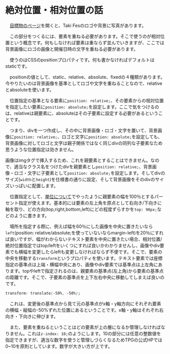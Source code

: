 #   絶対位置・相対位置の話
　[目標物のページ](https://tpgd.jp/whatsnew/20230621_takifes/index.html#drink)を開くと、Taki Fesのロゴや背景に写真があります。

　この部分をつくるには、要素を重ねる必要があります。そこで使うのが相対位置という概念です。何もしなければ要素は重ならず並んでいきますが、ここでは背景画像にロゴの画像と開催日時の文字を重ねる必要があります。


　使うのはCSSのpositionプロパティです。何も書かなければデフォルトはstaticです。

　positionの値として、static、relative、absolute、fixedの４種類があります。今やりたいのは背景画像を基準としてロゴや文字を重ねることなので、relativeとabsoluteを使います。

　位置指定の基準となる要素に`position: relative;`、その要素からの相対位置を指定したい要素に`position: absolute;`を設定します。ここで気をつけるのは、relativeは親要素に、absoluteはその子要素に設定する必要があるということです。


　つまり、divを一つ作成し、その中に背景画像・ロゴ・文字を置いて、背景画像に`position: relative;`、ロゴと文字に`position: absolute;`を設定しても、背景画像に対してロゴと文字は親子関係ではなく同じdivの同列な子要素なため思うような位置指定は効きません。

画像はimgタグで挿入するため、これを親要素とすることはできません。なので、適当なクラス名をつけたdivを親要素とし`position: relative;`、背景画像・ロゴ・文字に子要素として`position: absolute;`を設定します。そしてdivのサイズ(`width`と`height`)を仕様書の通りに設定、そして背景画像をそのdivのサイズいっぱいに配置します。


　位置指定として、[単位について](/w/w01_intro/006.5/README.md)でやったように親要素の幅を100％とするパーセント指定が使えます。基本的には要素の左上角を原点として右向き/下向きに軸を取り、どの方向(top,right,bottom,left)にどの程度ずらすかを`top: 90px;`などのように書きます。

　場所を指定する際に、例えば幅を60％にした画像を中央に置きたいなら`left`(position: relative/absolute;を使っていないならmargin-left)を20％にすれば良いですが、幅がわからないテキスト要素を中央に置きたい場合、相対位置/絶対位置指定ではtop/leftをいくつにすれば良いかわかりませんし、画像やdiv要素でも横幅を変更したらleftも変更しなければならず不便です。そこで、要素の中央を移動する`transform`というプロパティを使います。テキスト要素では座標指定の基準点は上端・横幅中央にあり、画像やdiv要素では基準点は上左角にあります。topやleftで指定されるのは、親要素の基準点(左上角)から要素の基準点の距離です。そこで、子要素の基準点を上下左右中央に移動してしまえば良いのです。
```css
transform: translate(-50%, -50%);
```
　これは、変更後の基準点から見て元の基準点がx軸・y軸方向にそれぞれ要素の横幅・縦幅の-50%ずれた位置にあるということです。x軸・y軸はそれぞれ右向き・下向きに伸びます。


　また、要素を重ねるということはどの要素が上の層になるか管理しなければなりません。これは`z-index: 10;`のようにします。10の部分には任意の整数値を指定できますが、適当な数字を使うと管理しづらくなるためTPGの公式HPでは0~10を原則としています。数字が大きい方が上です。
